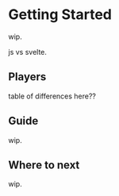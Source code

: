 
<Meta title="Overview/Getting Started" />

# Getting Started

wip.

js vs svelte.

## Players

table of differences here??

## Guide

wip.

## Where to next

wip.